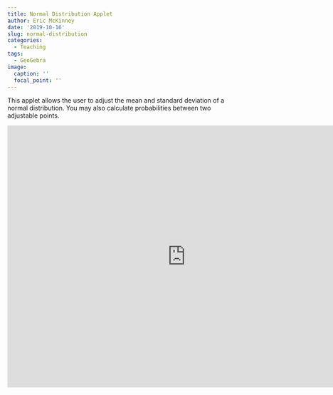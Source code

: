 ```yaml
---
title: Normal Distribution Applet
author: Eric McKinney
date: '2019-10-16'
slug: normal-distribution
categories:
  - Teaching
tags:
  - GeoGebra
image:
  caption: ''
  focal_point: ''
---
```

This applet allows the user to adjust the mean and standard deviation of a normal distribution. You may also calculate probabilities between two adjustable points.

<iframe scrolling="no" title="Normal Distribution" src="https://www.geogebra.org/material/iframe/id/zrbwz8te/width/800/height/588/border/888888/sfsb/true/smb/false/stb/false/stbh/false/ai/false/asb/false/sri/true/rc/false/ld/false/sdz/true/ctl/false" width="800px" height="588px" style="border:0px;" allowfullscreen> </iframe>
